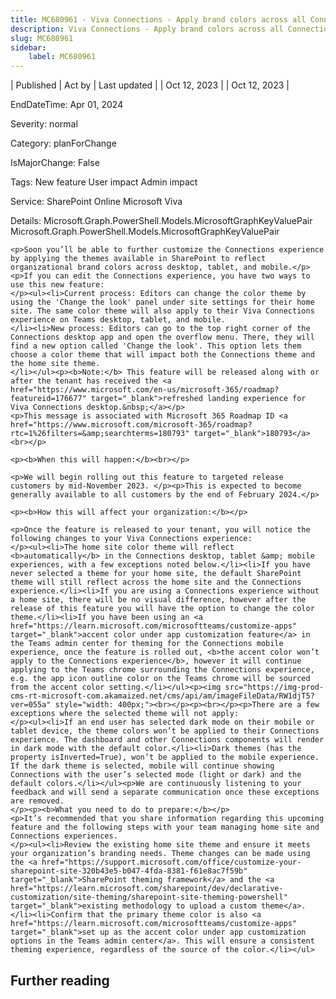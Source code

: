 ```yaml
---
title: MC680961 - Viva Connections - Apply brand colors across all Connections endpoints using themes
description: Viva Connections - Apply brand colors across all Connections endpoints using themes
slug: MC680961
sidebar:
    label: MC680961
---
```



| Published | Act by | Last updated |
| Oct 12, 2023 |  | Oct 12, 2023 |

EndDateTime: Apr 01, 2024

Severity: normal

Category: planForChange

IsMajorChange: False

Tags: New feature User impact Admin impact

Service: SharePoint Online Microsoft Viva

Details: Microsoft.Graph.PowerShell.Models.MicrosoftGraphKeyValuePair Microsoft.Graph.PowerShell.Models.MicrosoftGraphKeyValuePair

```
<p>Soon you’ll be able to further customize the Connections experience by applying the themes available in SharePoint to reflect organizational brand colors across desktop, tablet, and mobile.</p><p>If you can edit the Connections experience, you have two ways to use this new feature:
</p><ul><li>Current process: Editors can change the color theme by using the 'Change the look' panel under site settings for their home site. The same color theme will also apply to their Viva Connections experience on Teams desktop, tablet, and mobile.
</li><li>New process: Editors can go to the top right corner of the Connections desktop app and open the overflow menu. There, they will find a new option called 'Change the look'. This option lets them choose a color theme that will impact both the Connections theme and the home site theme.
</li></ul><p><b>Note:</b> This feature will be released along with or after the tenant has received the <a href="https://www.microsoft.com/en-us/microsoft-365/roadmap?featureid=176677" target="_blank">refreshed landing experience for Viva Connections desktop.&nbsp;</a></p>
<p>This message is associated with Microsoft 365 Roadmap ID <a href="https://www.microsoft.com/microsoft-365/roadmap?rtc=1%26filters=&amp;searchterms=180793" target="_blank">180793</a><br></p>

<p><b>When this will happen:</b><br></p>

<p>We will begin rolling out this feature to targeted release customers by mid-November 2023. </p><p>This is expected to become generally available to all customers by the end of February 2024.</p>

<p><b>How this will affect your organization:</b></p>

<p>Once the feature is released to your tenant, you will notice the following changes to your Viva Connections experience:
</p><ul><li>The home site color theme will reflect <b>automatically</b> in the Connections desktop, tablet &amp; mobile experiences, with a few exceptions noted below.</li><li>If you have never selected a theme for your home site, the default SharePoint theme will still reflect across the home site and the Connections experience.</li><li>If you are using a Connections experience without a home site, there will be no visual difference, however after the release of this feature you will have the option to change the color theme.</li><li>If you have been using an <a href="https://learn.microsoft.com/microsoftteams/customize-apps" target="_blank">accent color under app customization feature</a> in the Teams admin center for theming for the Connections mobile experience, once the feature is rolled out, <b>the accent color won’t apply to the Connections experience</b>, however it will continue applying to the Teams chrome surrounding the Connections experience, e.g. the app icon outline color on the Teams chrome will be sourced from the accent color setting.</li></ul><p><img src="https://img-prod-cms-rt-microsoft-com.akamaized.net/cms/api/am/imageFileData/RW1djT5?ver=055a" style="width: 400px;"><br></p><p><br></p><p>There are a few exceptions where the selected theme will not apply:
</p><ul><li>If an end user has selected dark mode on their mobile or tablet device, the theme colors won’t be applied to their Connections experience. The dashboard and other Connections components will render in dark mode with the default color.</li><li>Dark themes (has the property isInverted=True), won’t be applied to the mobile experience. If the dark theme is selected, mobile will continue showing Connections with the user’s selected mode (light or dark) and the default colors.</li></ul><p>We are continuously listening to your feedback and will send a separate communication once these exceptions are removed.
</p><p><b>What you need to do to prepare:</b></p>
<p>It’s recommended that you share information regarding this upcoming feature and the following steps with your team managing home site and Connections experiences. 
</p><ul><li>Review the existing home site theme and ensure it meets your organization’s branding needs. Theme changes can be made using the <a href="https://support.microsoft.com/office/customize-your-sharepoint-site-320b43e5-b047-4fda-8381-f61e8ac7f59b" target="_blank">SharePoint theming framework</a> and the <a href="https://learn.microsoft.com/sharepoint/dev/declarative-customization/site-theming/sharepoint-site-theming-powershell" target="_blank">existing methodology to upload a custom theme</a>.</li><li>Confirm that the primary theme color is also <a href="https://learn.microsoft.com/microsoftteams/customize-apps" target="_blank">set up as the accent color under app customization options in the Teams admin center</a>. This will ensure a consistent theming experience, regardless of the source of the color.</li></ul>
```

## Further reading
